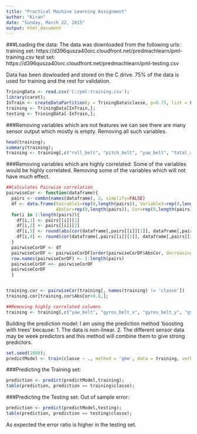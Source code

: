 ```yaml
---
title: "Practical Machine Learning Assignment"
author: "Kiran"
date: "Sunday, March 22, 2015"
output: html_document
---
```


###Loading the data:
The data was downloaded from the following urls:
training set: https://d396qusza40orc.cloudfront.net/predmachlearn/pml-training.csv
test set: https://d396qusza40orc.cloudfront.net/predmachlearn/pml-testing.csv

Data has been dowloaded and stored on the C drive.
75% of the data is used for training and the rest for validation.
```r
TriningData <- read.csv('C:/pml-training.csv');
library(caret);
InTrain <- createDataPartition(y = TriningData$classe, p=0.75, list = F);
training <- TriningData[InTrain,];
testing <- TriningData[-InTrain,];
```

###Removing variables which are not features
we can see there are many sensor output which mostly is empty. Removing all such variables.
```r
head(training);
summary(training);
training <- training[,c("roll_belt", "pitch_belt", "yaw_belt", "total_accel_belt", "gyros_belt_x", "gyros_belt_y", "gyros_belt_z", "accel_belt_x", "accel_belt_y", "accel_belt_z", "magnet_belt_x", "magnet_belt_y", "magnet_belt_z", "roll_arm", "pitch_arm", "yaw_arm", "total_accel_arm", "gyros_arm_x", "gyros_arm_y", "gyros_arm_z", "accel_arm_x", "accel_arm_y", "accel_arm_z", "magnet_arm_x", "magnet_arm_y", "magnet_arm_z", "roll_dumbbell", "pitch_dumbbell", "yaw_dumbbell", "total_accel_dumbbell", "gyros_dumbbell_x", "gyros_dumbbell_y", "gyros_dumbbell_z", "accel_dumbbell_x", "accel_dumbbell_y", "accel_dumbbell_z", "magnet_dumbbell_x", "magnet_dumbbell_y", "magnet_dumbbell_z", "roll_forearm", "pitch_forearm", "yaw_forearm", "total_accel_forearm", "gyros_forearm_x", "gyros_forearm_y", "gyros_forearm_z", "accel_forearm_x", "accel_forearm_y", "accel_forearm_z", "magnet_forearm_x", "magnet_forearm_y", "magnet_forearm_z", "classe")]
```

###Removing variables which are highly correlated:
Some of the variables would be highly correlated. Removing some of the variables which will not have much effect.
```r
##Calculates Pairwise correlation
pairwiseCor <- function(dataframe){
  pairs <- combn(names(dataframe), 2, simplify=FALSE)
  df <- data.frame(Vairable1=rep(0,length(pairs)), Variable2=rep(0,length(pairs)), 
                   AbsCor=rep(0,length(pairs)), Cor=rep(0,length(pairs)))
  for(i in 1:length(pairs)){
    df[i,1] <- pairs[[i]][1]
    df[i,2] <- pairs[[i]][2]
    df[i,3] <- round(abs(cor(dataframe[,pairs[[i]][1]], dataframe[,pairs[[i]][2]])),4)
    df[i,4] <- round(cor(dataframe[,pairs[[i]][1]], dataframe[,pairs[[i]][2]]),4)
  }
  pairwiseCorDF <- df
  pairwiseCorDF <- pairwiseCorDF[order(pairwiseCorDF$AbsCor, decreasing=TRUE),]
  row.names(pairwiseCorDF) <- 1:length(pairs)
  pairwiseCorDF <<- pairwiseCorDF
  pairwiseCorDF
  }


training.cor <- pairwiseCor(training[, names(training) != 'classe'])
training.cor[training.cor$AbsCor>0.8,];

##Removing highly correlated columns
training <- training[,c("yaw_belt", "gyros_belt_x", "gyros_belt_y", "gyros_belt_z", "accel_belt_x", "accel_belt_y", "accel_belt_z", "magnet_belt_x", "magnet_belt_y", "magnet_belt_z", "roll_arm", "pitch_arm", "yaw_arm", "total_accel_arm", "gyros_arm_x", "gyros_arm_y", "gyros_arm_z", "accel_arm_x", "accel_arm_y", "accel_arm_z", "magnet_arm_x", "magnet_arm_y", "magnet_arm_z", "roll_dumbbell", "pitch_dumbbell", "yaw_dumbbell", "total_accel_dumbbell", "gyros_dumbbell_x", "gyros_dumbbell_y", "accel_dumbbell_x", "accel_dumbbell_y", "accel_dumbbell_z", "magnet_dumbbell_x", "magnet_dumbbell_y", "magnet_dumbbell_z", "roll_forearm", "pitch_forearm", "yaw_forearm", "total_accel_forearm", "gyros_forearm_x", "gyros_forearm_y", "accel_forearm_x", "accel_forearm_y", "accel_forearm_z", "magnet_forearm_x", "magnet_forearm_y", "magnet_forearm_z", "classe")]
```


Building the prediction model:
I am using the prediction method 'boosting with trees' because:
1. The data is non-linear.
2. The different sensor data may be week predictors and this method will combine them to give strong predictors.
```r
set.seed(1000);
predictModel <- train(classe ~ ., method = 'gbm', data = training, verbose = F);
```

###Predicting the Training set:
```r
prediction <- predict(predictModel,training);
table(prediction, prediction == training$classe);
```

###Predicting the Testing set: Out of sample error:
```r
prediction <- predict(predictModel,testing);
table(prediction, prediction == testing$classe);
```
As expected the error ratio is higher in the testing set.
